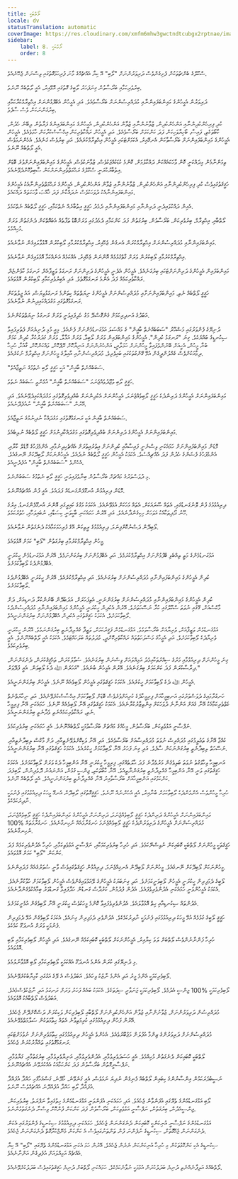 ```yaml
---
title: ލޯތްބަކީ
locale: dv
statusTranslation: automatic
coverImage: https://res.cloudinary.com/xmfm6mhw3gwctndtcubgx2rptnae/image/upload/v1740337243/small_cover_educacion_fundamental_a051170f1c.webp
sidebar:
    label: 8. ލޯތްބަކީ
    order: 8
---
```

ސްކޫލްގެ ބެންޗުތަކުން ފެށިގެންވެސް ދަރިވަރުންނަށް "ލޯބި" އޭ ކިޔާ އެއްޗެއްގެ މާނަ ފުރިހަމަގޮތުގައި ވިސްނަން ޖެހޭނެއެވެ.

ބިރުވެރިކަމާއި ބަރޯސާވުން ގިނަފަހަރު ލޯބީގެ ގޮތުގައި އޮޅޭއިރު، އެއީ ލޯތްބެއް ނޫނެވެ.

ދަރިވަރުން އެމީހުންގެ މައިންބަފައިންނާއި މުދައްރިސުންނަށް ބަރޯސާވެއެވެ. އަދި އެމީހުން އެބޭފުޅުންނަށް އިޙްތިރާމްކުރާކަމާއި ބިރުގަންނަކަން ވެސް ސާފެވެ.

ކުދި ފިރިހެންކުދިންނާއި އަންހެންކުދިން، ޒުވާނުންނާއި ޒުވާން އަންހެންކުދިން، އެމީހުންގެ މައިންބަފައިންގެ ފަރާތުން ލިބޭނެ ހެދުން، ކާބޯތަކެތި، ފައިސާ، ބޯހިޔާވަހިކަން ފަދަ ކަންކަމަށް ބަރޯސާވެއެވެ. އަދި އެމީހުން ރައްކާތެރިކަން އިޙްސާސްކުރާކަން ހާމަވެއެވެ. އެމީހުން އެމީހުންގެ މައިންބަފައިންނަށް ބަރޯސާވާކަން އެނގޭއިރު، އެކަމަށްޓަކައި އެމީހުން އިޙްތިރާމްކުރެއެވެ. އަދި ބިރުވެސް ގަނެއެވެ. އެހެންނަމަވެސް އެއީ ލޯތްބެއް ނޫނެވެ.

ތިމަންނާމެން މިދައްކަނީ ކޮން ވާހަކައެއްކަން ދައްކާލުމަށް، ކޮންމެ ކުޑަކުއްޖަކުވެސް، ޒުވާނަކުވެސް، އެމީހުންގެ މައިންބަފައިންނަށްވުރެ ބޮޑަށް އިތުބާރުކުރަނީ ސްކޫލްގެ ރަޙްމަތްތެރިންނަށްކަން ސާބިތުކޮށްދެވޭނެއެވެ.

ހަޤީޤަތުގައިވެސް ކުދި ފިރިހެންކުދިންނާއި އަންހެންކުދިން، ޒުވާނުންނާއި ޒުވާން އަންހެންކުދިން، އެމީހުންގެ ރަޙްމަތްތެރިންނާއެކު އެމީހުންގެ މައިންބަފައިންނާއެކު ދުވަހަކުވެސް ނުދައްކާނެ ފަދަ ޚާއްޞަ ވާހަކަތައް ދައްކައެވެ.

އެއިން ދައްކުވައިދެނީ ދަރިންނާއި މައިންބަފައިންނާއި ދެމެދު ހަޤީޤީ އިތުބާރެއް ނެތްކަމާއި، ހަޤީޤީ ލޯތްބެއް ނެތްކަމެވެ.

ލޯތްބާއި، އިޙްތިރާމް، ބިރުވެރިކަން، ބަރޯސާވުން، ބިރުގަތުން ފަދަ ކަންކަމާއި ދެމެދުގައި ވަރަށްބޮޑު ތަފާތެއް އެބައޮތްކަން ދެނެގަތުން ވަރަށް މުހިއްމެވެ.

މައިންބަފައިންނާއި މުދައްރިސުންނަށް އިޙްތިރާމްކުރަން އެނގެން ޖެހޭއިރު، އިޙްތިރާމްކުރުމާއި ލޯބިކުރުން އޮޅުވާލައިގެން ނުވާނެއެވެ.

އިޙްތިރާމްކުރުމާއި ލޯބިކުރުން ވަރަށް ގާތްގުޅުމެއް އޮންނަން ޖެހޭއިރު، އެއްކަމެއް އަނެއްކަމާ އޮޅުވައިގެން ނުވާނެއެވެ.

މައިންބަފައިން އެމީހުންގެ ދަރިންނަށްޓަކައި ބިރުގަނެއެވެ. އެމީހުން އެދެނީ އެމީހުންގެ ދަރިންނަށް ރަނގަޅު ވަޒީފާއެއް، ރަނގަޅު ކާވެންޏެއް، ރައްކާތެރިކަމެއް ފަދަ އެންމެ ރަނގަޅުގޮތެވެ. އަދި އެބިރުވެރިކަމާއި ލޯބިކުރުން އޮޅުވައެވެ.

ހަޤީޤީ ލޯތްބެއް ނެތި، މައިންބަފައިންނަށާއި މުދައްރިސުންނަށް އެމީހުންގެ ނިޔަތްތައް ކިތަންމެ ރަނގަޅުވިޔަސް، އައު ޖީލުތަކަށް ރަނގަޅުގޮތުގައި މަގުދައްކައިދިނުން ނުވާނެއެވެ.

އަބަދުގެ އަނދިރިކަމަށް ގެންގޮސްދޭ މަގު ހެދިފައިވަނީ ވަރަށް ރަނގަޅު ނިޔަތްތަކުންނެވެ.

ދުނިޔޭގެ ފެންވަރުގައި މަޝްހޫރު "ސަބަބެއްނެތް ބާޣީން" ގެ މައްސަލަ އަޅުގަނޑުމެންނަށް ފެނެއެވެ. މިއީ މުޅި ދުނިޔެއަށް ފެތުރިފައިވާ ސިކުނޑީގެ ބައްޔެކެވެ. ގިނަ "ރަނގަޅު ކުދިން"، އެމީހުންގެ މައިންބަފައިން ވަރަށް ލޯބިވާ، ވަރަށް އަޅާލާ، ވަރަށް ގަދަރުކުރާ ކުދިން ކަމަށް ބުނާ މީހުން، އެހީއަށް ބޭނުންވެފައިވާ މީހުންނަށް ހަމަލާދީ، އަންހެނުންނަށް އަނިޔާކޮށް ރޭޕްކޮށް، ވައްކަންކޮށް، ގާއުކާ، ހުރިހާ ދިމާއަކުންވެސް ގެއްލުންދީގެން އުޅޭ ގޭންގުތަކުގައި ބައިވެރިވެ، މުދައްރިސުންނާއި އާއިލާގެ މީހުންނަށް އިޙްތިރާމް ނުކުރެއެވެ.

"ސަބަބެއްނެތް ބާޣީން" އަކީ ހަޤީޤީ ލޯބި ނެތުމުގެ ނަތީޖާއެވެ.

ހަޤީޤީ ލޯބި ވުޖޫދުވެއްޖެނަމަ "ސަބަބެއްނެތް ބާޣީން" އުޅެންވީ ސަބަބެއް ނެތެވެ.

މައިންބަފައިންނަށް އެމީހުންގެ ދަރިންދެކެ ހަޤީޤީ ލޯބިވެއްޖެނަމަ، އެމީހުންނަށް އެކުދިންނަށް ބުއްދިވެރިގޮތުގައި މަގުދައްކައިދެވޭނެއެވެ. އަދި އޭރުން "ސަބަބެއްނެތް ބާޣީން" ނުއުފެދޭނެއެވެ.

ސަބަބެއްނެތް ބާޣީން އަކީ ރަނގަޅުގޮތުގައި މަގުދައްކާ ނުދިނުމުގެ ނަތީޖާއެވެ.

މައިންބަފައިންނަށް އެމީހުންގެ ދަރިންނަށް ބުއްދިވެރިގޮތުގައި މަގުދައްކާދިނުމަށް ހަޤީޤީ ލޯތްބެއް ނުލިބެއެވެ.

މޮޑަން މައިންބަފައިންނަށް ހަމައެކަނި ވިސްނެނީ ފައިސާއާއި ކުދިންނަށް އިތުރުއިތުރަށް އެއްޗެހިދިނުމާއި، އެންމެފަހުގެ މޮޑެލް ކާރާއި، އެންމެފަހުގެ ފެޝަންގެ ހެދުން ފަދަ އެއްޗިއްސެވެ. އެކަމަކު އެމީހުން ހަޤީޤީ ލޯތްބެއް ނުދެއެވެ. އެމީހުންނަކަށް ލޯބިދޭކަށް ނޭނގެއެވެ. އެހެންވެ "ސަބަބެއްނެތް ބާޣީން" އުފެދެނީއެވެ.

މި ދުވަސްވަރުގެ މައްޗަށް ބަރޯސާވުން ބިނާވެފައިވަނީ ހަޤީޤީ ލޯބި ނެތުމުގެ ސަބަބުންނެވެ.

މޮޑަން ދިރިއުޅުން އުނގޫފެންގަނޑެއް ފަދައެވެ. އެއީ ފުން އެއްޗެއްނޫނެވެ.

ދިރިއުޅުމުގެ ފުން ލޮނުގަނޑުގައި، އެތައް ސޫރައަކަށް، އެތައް މަހަކަށް އުޅެވޭނެއެވެ. އެކަމަކު މަގުގެ ކައިރީގައި އޮންނަ އުނގޫފެންގަނޑު، އިރުގެ ހޫނު ދޯދިތަކާއެކު އަވަހަށް ހިކިގެންދާނެއެވެ. އަދި އޭރުން ހަމައެކަނި ބާކީވަނީ ކިސަޑާއި، ނުބައިވަހާއި، ހުތުރުކަމެވެ.

ލޯބިދޭން ދަސްނުކޮށްފިނަމަ، ދިރިއުޅުމުގެ ރީތިކަން އޭގެ ފުރިހަމަކަމާއެކު ދެނެގަތުން ނުވާނެއެވެ.

މީހުން އިޙްތިރާމްކުރުމާއި ބިރުގަތުން "ލޯބި" ކަމަށް އޮޅުވައެވެ.

އަޅުގަނޑުމެންގެ މަތީ ތިއްބެވި ބޭފުޅުންނަށް އިޙްތިރާމްކުރަމެވެ. އަދި އެބޭފުޅުންނަށް ބިރުގަންނަމެވެ. އޭރުން އަޅުގަނޑުމެން ހީކުރަނީ އެބޭފުޅުންދެކެ ލޯބިވާކަމަށެވެ.

ކުދިން އެމީހުންގެ މައިންބަފައިންނާއި މުދައްރިސުންނަށް ބިރުގަނެއެވެ. އަދި އިޙްތިރާމްކުރެއެވެ. އޭރުން ހީކުރަނީ އެބޭފުޅުންދެކެ ލޯބިވާކަމަށެވެ.

ކުދިން އެމީހުންގެ މައިންބަފައިންނާއި މުދައްރިސުންނަށް ބިރުގަންނަނީ، އެތިފަހަރަށް، އަދަބުދޭން ބޭނުންކުރާ ދަނޑިއަށް، ދަށް މާކްސްއަށް، ގޭގައި ނުވަތަ ސްކޫލްގައި ކުރާ ނަސޭހަތަށެވެ. އޭރުން އެކުދިން ހީކުރަނީ އެމީހުންގެ މައިންބަފައިންނާއި މުދައްރިސުންދެކެ ލޯބިވާކަމަށެވެ. އެކަމަކު ހަޤީޤަތުގައި އެކުދިން އެބޭފުޅުންނަށް ބިރުގަންނަނީއެވެ.

އަޅުގަނޑުމެން ވަޒީފާއަށް، ވެރިޔާއަށް ބަރޯސާވަމެވެ. އަޅުގަނޑުމެން ފަޤީރުކަމަށް، ވަޒީފާ ގެއްލިދާނެތީ ބިރުގަންނަމެވެ. އޭރުން ހީކުރަނީ ވެރިޔާދެކެ ލޯބިވާކަމަށެވެ. އަދި އެމީހާގެ މަސްލަހަތުތައް ރައްކާތެރިކޮށްދީ، މުދަލުތައް ބަލަހައްޓަމެވެ. އެކަމަކު އެއީ ލޯތްބެއްނޫނެވެ. އެއީ ބިރުވެރިކަމެވެ.

ގިނަ މީހުންނަށް ދިރިއުޅުމާއި މަރުގެ ސިއްރުތަކާއިމެދު އަމިއްލައަށް ވިސްނަން ބިރުގަނެއެވެ. ސުވާލުކުރަން، ތަޙްޤީޤުކުރަން، ދެނެގަންނަން، ދިރާސާކުރަން ފަދަ ކަންކަމަށް ބިރުގަނެއެވެ. އޭރުން އެމީހުން ބުނެއެވެ. "އަހަރެން ﷲ ދެކެ ލޯބިވަން. އެއީ ފުދޭވަރު."

އެމީހުން ﷲ ދެކެ ލޯބިވާކަމަށް ހީކުރެއެވެ. އެކަމަކު ހަޤީޤަތުގައި އެމީހުން ލޯބިވެއެއް ނޫނެވެ. އެމީހުން ބިރުގަންނަނީއެވެ.

ހަނގުރާމައިގެ ދުވަސްވަރުގައި އަނބިމީހާއަށް ފިރިމީހާދެކެ ކުރިއަށްވުރެވެސް ބޮޑަށް ލޯބިވާކަމަށް އިޙްސާސްކުރެވޭނެއެވެ. އަދި ނިހާޔަތްނެތް ކެތްތެރިކަމާއެކު އޭނާ ގެއަށް އަންނާނެ ދުވަހަކަށް އިންތިޒާރުކުރާނެއެވެ. އެކަމަކު ހަޤީޤަތުގައި އޭނާ ލޯބިވެއެއް ނޫނެވެ. ހަމައެކަނި އޭނާ ފިރިމީހާ ނެތި، ރައްކާތެރިކަމެއްނެތި ވެދާނެތީ ބިރުގަންނަނީއެވެ.

ނަފްސާނީ އަޅުވެތިކަން، ބަރޯސާވުން، މީހެއްގެ މައްޗަށް ބަރޯސާވުމަކީ ލޯތްބެއްނޫނެވެ. އެއީ ހަމައެކަނި ބިރުވެރިކަމެވެ.

ކުއްޖާ އޭނާގެ ތަޢުލީމުގައި މުދައްރިސް ނުވަތަ މުދައްރިސާއަށް ބަރޯސާވެއެވެ. އަދި އޭނާ ވަކިކޮށްލެވޭނެތީއާއި، ދަށް މާކްސް ލިބިދާނެތީއާއި، ނަސޭހަތް ލިބިދާނެތީ ބިރުގަންނަކަން ސާފެވެ. އަދި ގިނަ ފަހަރު އޭނާ ލޯބިވާކަމަށް ހީކުރެއެވެ. އެކަމަކު ހަޤީޤަތުގައި އޭނާ ބިރުގަންނަނީއެވެ.

އަނބިމީހާ ވިހާވަގުތު ނުވަތަ ބަލިވެގެން މަރުވެދާނެ ފަދަ ޙާލަތެއްގައި، ފިރިމީހާ ހީކުރަނީ އޭނާ އަންބިމީހާ ދެކެ ވަރަށް ލޯބިވާކަމަށެވެ. އެކަމަކު ހަޤީޤަތުގައި ވަނީ އޭނާ އަންބިމީހާ ގެއްލިދާނެތީ ބިރުގަންނާތީއެވެ. އޭނާ ކާބޯތަކެތި، ޖިންސީ ގުޅުން، އަންނައުނު ދޮވެދިނުން، ލޯބިފަދަ ކަންކަމުގައި އަންބިމީހާއަށް ބަރޯސާވާއިރު އޭނާ ގެއްލިދާނެތީ ބިރުގަންނަނީއެވެ. އެއީ ލޯތްބެއް ނޫނެވެ.

ހުރިހާ މީހުންވެސް އެންމެންދެކެ ލޯބިވާކަމަށް ބުނާއިރު، އެއީ އެހެންނެއް ނޫނެވެ. ހަޤީޤީގޮތުގައި ލޯބިދޭން އެނގޭ މީހަކު ދިރިއުޅުމުގައި ފެނުމަކީ ނާދިރުކަމެކެވެ.

މައިންބަފައިންނަށް އެމީހުންގެ ދަރިންދެކެ ހަޤީޤީ ލޯބިވެއްޖެނަމަ، ދަރިންނަށް އެމީހުންގެ މައިންބަފައިންދެކެ ހަޤީޤީ ލޯބިވެއްޖެނަމަ، މުދައްރިސުންނަށް އެމީހުންގެ ދަރިވަރުންދެކެ ހަޤީޤީ ލޯބިވެއްޖެނަމަ ހަނގުރާމައެއް ނުހިނގާނެއެވެ. ހަނގުރާމަތައް %100 ނުހިނގާނެއެވެ.

ހަޤީޤަތަކީ މީހުންނަށް ލޯތްބަކީ ކޮބައިކަން ނުވިސްނޭކަމެވެ. އަދި ހުރިހާ ބިރުވެރިކަމަކާއި، ނަފްސާނީ އަޅުވެތިކަމާއި، ހުރިހާ އެދުންވެރިކަމެއް ފަދަ ކަންކަން "ލޯބި" ކަމަށް އޮޅުވައެވެ.

މީހުންނަކަށް ލޯބިދޭކަށް ނޭނގެއެވެ. މީހުންނަށް ލޯބިދޭން އެނގިއްޖެނަމަ، ދިރިއުޅުން ހަޤީޤަތުގައިވެސް ވާނީ ސުވަރުގެއެއް ފަދައިންނެވެ.

ލޯބީގެ ދެމަފިރިން ހީކުރަނީ އެމީހުން ލޯބިވަނީކަމަށެވެ. އަދި ގިނަބަޔަކު އެމީހުންގެ ލޭއަޅުވައިގެންވެސް އެމީހުން ލޯބިވާކަމަށް ހުވާކުރާނެއެވެ. އެކަމަކު އެމީހުންވަނީ ހަމައެކަނި އެދުންވެރިވެފައެވެ. އެދުން ފުދުމުން، ކަރުދާސް ގަނޑުން ހަދާފައިވާ ގަނޑުވަރު ބިމާއެކުވެގެންދާނެއެވެ.

އެދުންތައް ސިކުނޑިއާއި ހިތް އޮޅުވާލައެވެ. އެދުންވެރިވެފައިވާ ކޮންމެ މީހަކުވެސް ހީކުރަނީ އޭނާ ލޯބިވެގެން އުޅެނީކަމަށެވެ.

ހަޤީޤީ ލޯބީގެ ގުޅުމެއް އުޅޭ މީހަކު ދިރިއުޅުމުގައި ފެނުމަކީ ނާދިރުކަމެކެވެ. އެދުންވެރި ދެމަފިރިން ގިނައެވެ. އެކަމަކު ލޯބިވެގެން އުޅޭ ދެމަފިރިން ފެނުމަކީ ވަރަށް އުނދަގޫ ކަމެކެވެ.

ހުރިހާ ފަންނާނުންވެސް ލޯތްބަށް ލަވަ ކިޔާއިރު، އެމީހުންނަކަށް ލޯތްބަކީ ކޮބައިކަމެއް ނޭނގެއެވެ. އަދި އެމީހުން ލޯބިވެރިކަމާއި ލޯބި އޮޅުވައެވެ.

މި ދުނިޔޭގައި ކުރަން އެންމެ އުނދަގޫ އެއްކަމަކީ ލޯބިވެރިކަމާއި ލޯބި އޮޅުވާނުލުމެވެ.

ލޯބިވެރިކަމަކީ އެންމެ މީރު އަދި އެންމެ ނާޒުކު ވިހައެވެ. އަބަދުވެސް އެ ލޭގެ އަގުގައި ކާމިޔާބުކުރެވޭނެއެވެ.

ލޯބިވެރިކަމަކީ %100 ޖިންސީ އެދުމެވެ. ލޯބިވެރިކަމަކީ ޖަނަވާރީ ސިފަތަކެވެ. އެކަމަކު ބައެއް ފަހަރު ވަރަށް ރަނގަޅު އަދި ނާޒުކުވެސްމެއެވެ. އަބަދުވެސް ލޯތްބާއެކު އޮޅުވައެވެ.

މުދައްރިސުން ދަރިވަރުންނަށް، ޒުވާނުންނާއި ޒުވާން އަންހެންކުދިންނަށް ލޯތްބާއި ލޯބިވެރިކަން ވަކިކުރަން ދަސްކޮށްދޭން ޖެހެއެވެ. އޭރުން ފަހުން ދިރިއުޅުމުގައި ކުރިމަތިވާނެ އެތައް ހިތާމަތަކުން ސަލާމަތްވެވޭނެއެވެ.

މުދައްރިސުންނަށް ދަރިވަރުންގެ ޒިންމާ އުފުލަން މަޖުބޫރުވެއެވެ. އެހެންވެ އެމީހުން ދިރިއުޅުމުގައި ހިތާމަވެރިންނަށް ނުވުމަށްޓަކައި ރަނގަޅުގޮތުގައި ތައްޔާރުކުރަން ޖެހެއެވެ.

ލޯތްބަކީ ކޮބައިކަން ދެނެގަތުން މުހިއްމެވެ. އެއީ ހަސަދަވެރިވުމާއި، އެދުންވެރިވުމާއި، އަނިޔާވެރިވުމާއި، ބިރުގަތުމާއި، ގަޔާވުމާއި، ނަފްސާނީގޮތުން ބަރޯސާވުން ފަދަ ކަންކަމާއެކު އެއްކުރެވޭނެ އެއްޗެއްނޫނެވެ.

ނަސީބުދެރަކަމުން އިންސާނުންގެ ކިބައިން ލޯތްބެއް ފެނިގެން ނުދިޔަ ނަމަވެސް، އެއީ ގަނެވޭނެ، ހޯދޭނެ، ގަސްގަހާގެހި ހައްދާ އުފައްދާ އުފައްދާ ލޯބި ހައްދާ އުފެއްދޭނެ އެއްޗެއްވެސް ނޫނެވެ.

ލޯބި އަޅުގަނޑުމެންގެ ތެރޭގައި އުފަންވާން ޖެހެއެވެ. އަދި ހަމައެކަނި އުފަންވަނީ އަޅުގަނޑުމެންގެ ހިތުގައިވާ ނަފްރަތު، ބިރުވެރިކަން، ޖިންސީއެދުން، ބިރުގަތުން، ނަފްސާނީ އަޅުވެތިކަން، ބަރޯސާވުން ފަދަ ކަންކަން ފުންކޮށް ވިސްނާ ދެނެގަތުމުންނެވެ.

އަޅުގަނޑުމެންގެ ނަފްސާނީ އުނިކަންކީ ކޮބައިކަން ދެނެގަންނަން ޖެހެއެވެ. ހަމައެކަނި ދިރިއުޅުމުގެ ސިކުނޑީގެ ފެންވަރުގައި އެކަން ދެނެގަންނަން ޖެހޭގޮތަށް، ސިކުނޑީގެ ނުފެންނަ ފުން ތަންތަނުގައިވެސް އެ ކަންކަން މެނޭޖްކުރާގޮތް ދެނެގަންނަން ޖެހެއެވެ.

ސިކުނޑީގެ އެކި ކަންކޮޅުތަކުން މި ހުރިހާ އުނިކަންކަން ނެރެން ޖެހެއެވެ. އޭރުން ހަމަ އެކަނި އަޅުގަނޑުމެންގެ ތެރޭގައި "ލޯބި" އޭ ކިޔާ އެއްޗެއް އަމިއްލައަށް އުފެދިގެން އަންނާނެއެވެ.

ލޯތްބެއްގެ އަލިފާނެއްނެތި ދުނިޔެ ބަދަލުކުރަން އުޅުމަކީ ނުވާނެކަމެކެވެ. ހަމައެކަނި ލޯތްބަށް ދުނިޔެ ހަޤީޤަތުގައިވެސް ބަދަލުކުރެވޭނެއެވެ.
